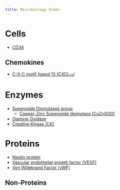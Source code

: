 ```yaml
---
title: Microbiology Index
---
```


# Cells {#cell}

- [CD34]({{< var ref-cd34.path >}})

## Chemokines {#chemokine}

- [C-X-C motif ligand 13 (CXCL~13~)]({{< var ref-cxcl-13.path >}})


# Enzymes {#enzyme}

- [Superoxide Dismutases group]({{< var ref-superoxide-dismutases-group.path >}})
    - [Copper-Zinc Superoxide dismutase (CuZnSOD)]({{< var ref-CuZnSOD-copper-zinc-superoxide-dismutase.path >}})
- [Diamine Oxidase]({{< var ref-diamine-oxidase.path >}})
- [Creatine Kinase (CK)]({{< var ref-creatine-kinase.path >}})

# Proteins {#protein}

- [Nestin protein]({{< var ref-nestin-protein.path >}})
- [Vascular endothelial growth factor (VEGF)]({{< var ref-vascular-endothelial-growth-factor.path >}})
- [Von Willebrand Factor (vWF)]({{< var ref-von-willebrand-factor.path >}})


## Non-Proteins {#non-protein}